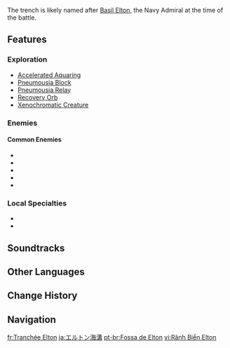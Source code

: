 {{Location Infobox
|image        = Elton Trench.png
|type         = Subarea
|region       = Fontaine
|area         = Beryl Region
|map_level    = Source of All Waters: The Great Fontaine Lake
}}
{{Location Intro|description=<p>{{If Self|Elton Trench|It|Elton Trench}} is an underwater trench located between [[Elynas]] and [[West Slopes of Mont Automnequi|Mont Automnequi]]. It is the final resting place of Fontaine's [[Sponsian|former Navy]], which sank in the battle against [[Elynas (NPC)|Elynas]].</p>}}

The trench is likely named after [[Basil Elton]], the Navy Admiral at the time of the battle.
<!--
==Quests==
{{Quests by Category List|{{subst:#titleparts:{{subst:PAGENAME}}}} Quests|heo=1}}
-->
==Features==
===Exploration===
* [[Accelerated Aquaring]]
* [[Pneumousia Block]]
* [[Pneumousia Relay]]
* [[Recovery Orb]]
* [[Xenochromatic Creature]]

===Enemies===
<!--
====Normal Bosses====
* {{Enemy|}}

====Elite Enemies====
* {{Enemy|}}
-->
====Common Enemies====
* {{Enemy|Armored Crab}}
* {{Enemy|Blubberbeast}}
* {{Enemy|Sternshield Crab}}
* {{Enemy|Underwater Patrol Mek}}
* {{Enemy|Underwater Survey Mek}}

===Local Specialties===
* {{Item|Beryl Conch}}
* {{Item|Romaritime Flower}}
<!--
===Interactables===

==Puzzles==
===Puzzle Name===

==NPCs==
*

===Vendors===
*

==Descriptions==
{{Description|}}
-->
==Soundtracks==
{{Soundtracks by Category Table|Elton Trench Soundtracks|header=Elton Trench}}
<!--
==Lore==

==Trivia==
===Etymology===
* 
--><!--
==Gallery==
<gallery>

</gallery>

==Video Guides==
{{EVT
|video   = 
|caption = 
}}
-->
==Other Languages==
{{Other Languages
|en      = Elton Trench
|zhs     = 埃尔顿海沟
|zhs_rm  = Āi'ěrdùn Hǎigōu
|zht     = 埃爾頓海溝
|zht_rm  = Āi'ěrdùn Hǎigōu
|zh_tl   = Elton Trench
|ja      = エルトン海溝
|ja_rm   = Eruton Kaikou
|ja_tl   = Elton Trench
|ko      = 엘튼 해구
|ko_rm   = 
|ko_tl   = Elton Trench
|es      = Fosa Elton
|es_tl   = Elton Pit
|fr      = Tranchée Elton
|fr_tl   = Elton Trench
|ru      = Элтонская впадина
|ru_tl   = Elton Depression
|th      = Elton Trench
|vi      = Rãnh Biển Elton
|vi_tl   = Elton Trench
|de      = Elton-Schlucht
|de_tl   = Elton Gorge
|id      = Elton Trench
|pt      = Fossa de Elton
|pt_tl   = 
|tr      = Elton Çukuru
|tr_tl   = Elton Pit
|it      = Fossa di Elton
|it_tl   = Elton Pit
}}

==Change History==
{{Change History|4.0}}

==Navigation==
{{Area Navbox|Fontaine}}

[[fr:Tranchée Elton]]
[[ja:エルトン海溝]]
[[pt-br:Fossa de Elton]]
[[vi:Rãnh Biển Elton]]
